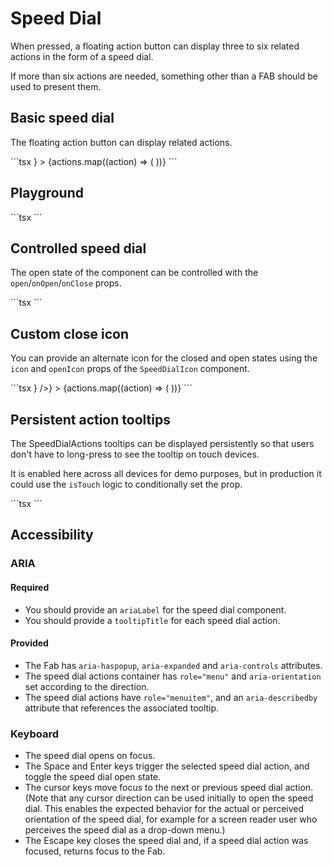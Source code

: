 
# Speed Dial

<p className="description">
  When pressed, a floating action button can display three to six related
  actions in the form of a speed dial.
</p>

If more than six actions are needed, something other than a FAB should be used to present them.

## Basic speed dial

The floating action button can display related actions.

<BasicSpeedDial />
```tsx
<SpeedDial
  ariaLabel="SpeedDial basic example"
  sx={{ position: 'absolute', bottom: 16, right: 16 }}
  icon={<SpeedDialIcon />}
>
  {actions.map((action) => (
    <SpeedDialAction
      key={action.name}
      icon={action.icon}
      tooltipTitle={action.name}
    />
  ))}
</SpeedDial>
```

## Playground

<PlaygroundSpeedDial />
```tsx
<PlaygroundSpeedDial />
```

## Controlled speed dial

The open state of the component can be controlled with the `open`/`onOpen`/`onClose` props.

<ControlledOpenSpeedDial />
```tsx
<ControlledOpenSpeedDial />
```

## Custom close icon

You can provide an alternate icon for the closed and open states using the `icon` and `openIcon` props
of the `SpeedDialIcon` component.

<OpenIconSpeedDial />
```tsx
<SpeedDial
  ariaLabel="SpeedDial openIcon example"
  sx={{ position: 'absolute', bottom: 16, right: 16 }}
  icon={<SpeedDialIcon openIcon={<EditIcon />} />}
>
  {actions.map((action) => (
    <SpeedDialAction
      key={action.name}
      icon={action.icon}
      tooltipTitle={action.name}
    />
  ))}
</SpeedDial>
```

## Persistent action tooltips

The SpeedDialActions tooltips can be displayed persistently so that users don't have to long-press to see the tooltip on touch devices.

It is enabled here across all devices for demo purposes, but in production it could use the `isTouch` logic to conditionally set the prop.

<SpeedDialTooltipOpen />
```tsx
<SpeedDialTooltipOpen />
```

## Accessibility

### ARIA

#### Required

- You should provide an `ariaLabel` for the speed dial component.
- You should provide a `tooltipTitle` for each speed dial action.

#### Provided

- The Fab has `aria-haspopup`, `aria-expanded` and `aria-controls` attributes.
- The speed dial actions container has `role="menu"` and `aria-orientation` set according to the direction.
- The speed dial actions have `role="menuitem"`, and an `aria-describedby` attribute that references the associated tooltip.

### Keyboard

- The speed dial opens on focus.
- The Space and Enter keys trigger the selected speed dial action, and toggle the speed dial open state.
- The cursor keys move focus to the next or previous speed dial action. (Note that any cursor direction can be used initially to open the speed dial. This enables the expected behavior for the actual or perceived orientation of the speed dial, for example for a screen reader user who perceives the speed dial as a drop-down menu.)
- The Escape key closes the speed dial and, if a speed dial action was focused, returns focus to the Fab.
